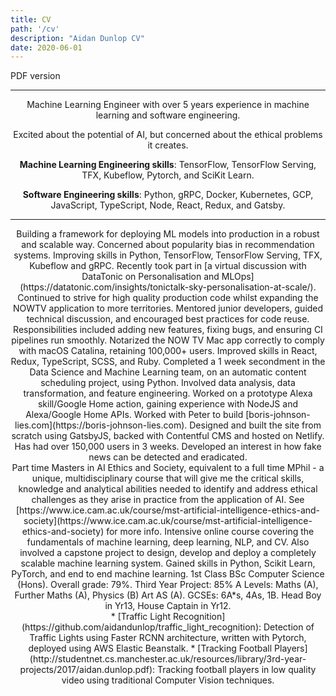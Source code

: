 ```yaml
---
title: CV
path: '/cv'
description: "Aidan Dunlop CV"
date: 2020-06-01
---
```


<Row title="CV" skipPDF>
    <Link external to='/aidan_dunlop_cv.pdf'>PDF version</Link>
</Row>

<Header/>

---

Machine Learning Engineer with over 5 years experience in machine learning and software engineering. 

Excited about the potential of AI, but concerned about the ethical problems it creates.

**Machine Learning Engineering skills**: TensorFlow, TensorFlow Serving, TFX, Kubeflow, Pytorch, and SciKit Learn.

**Software Engineering skills**: Python, gRPC, Docker, Kubernetes, GCP, JavaScript, TypeScript, Node, React, Redux, and Gatsby.


---

<Section title="Recent experience" preExpanded="Sky" useAccordion>
    <Subsection title="Sky">
        <Item title="Machine Learning Engineer" time="Oct 2020 - Present">
            Building a framework for deploying ML models into production in a robust and scalable way. Concerned about popularity bias in recommendation systems. Improving skills in Python, TensorFlow, TensorFlow Serving, TFX, Kubeflow and gRPC. Recently took part in [a virtual discussion with DataTonic on Personalisation and MLOps](https://datatonic.com/insights/tonictalk-sky-personalisation-at-scale/).
        </Item>
        <Item title="Developer II" time="Mar 2020 - Oct 2020">
            Continued to strive for high quality production code whilst expanding the NOWTV application to more territories.
            Mentored junior developers, guided technical discussion, and encouraged best practices for code reuse.
        </Item>
        <Item title="Developer" time="Dec 2018 - Mar 2020">
            Responsibilities included adding new features, fixing bugs, and ensuring CI pipelines run smoothly. 
            Notarized the NOW TV Mac app correctly to comply with macOS Catalina, retaining 100,000+ users.
            Improved skills in React, Redux, TypeScript, SCSS, and Ruby.
        </Item>
        <Item title="Secondment" time="Nov 2018">
            Completed a 1 week secondment in the Data Science and Machine Learning team, on an automatic content scheduling project, using Python. Involved data analysis, data transformation, and feature engineering.
        </Item>
        <Item title="Associate Software Developer" time="Jul 2017 - Dec 2018">
            Worked on a prototype Alexa skill/Google Home action, gaining experience with NodeJS and Alexa/Google Home APIs.
        </Item>
        <Item title="Summer Placement, Software Engineering Academy" time="Aug 2016 - Sep 2016"/>
    </Subsection>
    <Subsection title="Freelance work">
        <Item title="Client: Peter Oborne" time="Oct 2019">
            Worked with Peter to build [boris-johnson-lies.com](https://boris-johnson-lies.com). Designed and built the site from scratch using GatsbyJS, backed with Contentful CMS and hosted on Netlify. Has had over 150,000 users in 3 weeks. Developed an interest in how fake news can be detected and eradicated.
        </Item>
    </Subsection>
</Section>

<Section title="Education" preExpanded="University of Cambridge,Springboard,University of Manchester" useAccordion>
    <Subsection title="University of Cambridge">
        <Item title="MSt AI Ethics and Society" time="Sep 2021 - June 2023">
            Part time Masters in AI Ethics and Society, equivalent to a full time MPhil - a unique, multidisciplinary course that will give me the critical skills, knowledge and analytical abilities needed to identify and address ethical challenges as they arise in practice from the application of AI. See [https://www.ice.cam.ac.uk/course/mst-artificial-intelligence-ethics-and-society](https://www.ice.cam.ac.uk/course/mst-artificial-intelligence-ethics-and-society) for more info.
        </Item>
    </Subsection>
    <Subsection title="Springboard">
        <Item title="Machine Learning Engineering Career Track" time="Sep 2019 - May 2020">
            Intensive online course covering the fundamentals of machine learning, deep learning, NLP, and CV.
            Also involved a capstone project to design, develop and deploy a completely scalable machine learning system. 
            Gained skills in Python, Scikit Learn, PyTorch, and end to end machine learning.
        </Item>
    </Subsection>
    <Subsection title="University of Manchester">
        <Item title="BSc Computer Science" time="Sep 2014 - Jun 2017">
            1st Class BSc Computer Science (Hons). Overall grade: 79%. Third Year Project: 85%
        </Item>
    </Subsection>
    <Subsection title="Twyford C of E High School">
        <Item title="Student" time="Sep 2007 - Jun 2014">
            A Levels: Maths (A), Further Maths (A), Physics (B) Art AS (A).
            GCSEs: 6A*s, 4As, 1B.
            Head Boy in Yr13, House Captain in Yr12.
        </Item>
    </Subsection>
</Section>

<Section title="Projects">
* [Traffic Light Recognition](https://github.com/aidandunlop/traffic_light_recognition): Detection of Traffic Lights using Faster RCNN architecture, written with Pytorch, deployed using AWS Elastic Beanstalk.
* [Tracking Football Players](http://studentnet.cs.manchester.ac.uk/resources/library/3rd-year-projects/2017/aidan.dunlop.pdf): Tracking football players in low quality video using traditional Computer Vision techniques.
</Section>

